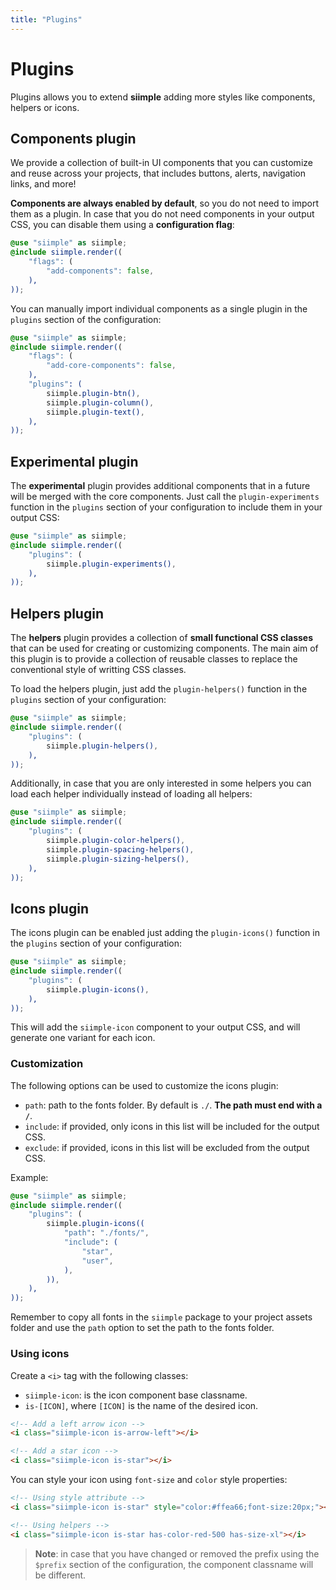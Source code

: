 ```yaml
---
title: "Plugins"
---
```


# Plugins

Plugins allows you to extend **siimple** adding more styles like components, helpers or icons. 


## Components plugin

We provide a collection of built-in UI components that you can customize and reuse across your projects, that includes buttons, alerts, navigation links, and more!

**Components are always enabled by default**, so you do not need to import them as a plugin. In case that you do not need components in your output CSS, you can disable them using a **configuration flag**:

```scss
@use "siimple" as siimple;
@include siimple.render((
    "flags": (
        "add-components": false,
    ),
));
```

You can manually import individual components as a single plugin in the `plugins` section of the configuration:

```scss
@use "siimple" as siimple;
@include siimple.render((
    "flags": (
        "add-core-components": false,
    ),
    "plugins": (
        siimple.plugin-btn(),
        siimple.plugin-column(),
        siimple.plugin-text(),
    ),
));
```

## Experimental plugin

The **experimental** plugin provides additional components that in a future will be merged with the core components. Just call the `plugin-experiments` function in the `plugins` section of your configuration to include them in your output CSS:

```scss
@use "siimple" as siimple;
@include siimple.render((
    "plugins": (
        siimple.plugin-experiments(),
    ),
));
```

## Helpers plugin

The **helpers** plugin provides a collection of **small functional CSS classes** that can be used for creating or customizing components. The main aim of this plugin is to provide a collection of reusable classes to replace the conventional style of writting CSS classes.

To load the helpers plugin, just add the `plugin-helpers()` function in the `plugins` section of your configuration:

```scss
@use "siimple" as siimple;
@include siimple.render((
    "plugins": (
        siimple.plugin-helpers(),
    ),
));
```

Additionally, in case that you are only interested in some helpers you can load each helper individually instead of loading all helpers:

```scss
@use "siimple" as siimple;
@include siimple.render((
    "plugins": (
        siimple.plugin-color-helpers(),
        siimple.plugin-spacing-helpers(),
        siimple.plugin-sizing-helpers(),
    ),
));
```


## Icons plugin

The icons plugin can be enabled just adding the `plugin-icons()` function in the `plugins` section of your configuration:

```scss
@use "siimple" as siimple;
@include siimple.render((
    "plugins": (
        siimple.plugin-icons(),
    ),
));
```

This will add the `siimple-icon` component to your output CSS, and will generate one variant for each icon.

### Customization

The following options can be used to customize the icons plugin:

- `path`: path to the fonts folder. By default is `./`. **The path must end with a `/`**.
- `include`: if provided, only icons in this list will be included for the output CSS.
- `exclude`: if provided, icons in this list will be excluded from the output CSS.

Example: 

```scss
@use "siimple" as siimple;
@include siimple.render((
    "plugins": (
        siimple.plugin-icons((
            "path": "./fonts/",
            "include": (
                "star",
                "user",
            ),
        )),
    ),
));
```

Remember to copy all fonts in the `siimple` package to your project assets folder and use the `path` option to set the path to the fonts folder.


### Using icons

Create a `<i>` tag with the following classes: 

- `siimple-icon`: is the icon component base classname. 
- `is-[ICON]`, where `[ICON]` is the name of the desired icon.

```html 
<!-- Add a left arrow icon -->
<i class="siimple-icon is-arrow-left"></i>

<!-- Add a star icon -->
<i class="siimple-icon is-star"></i>
```

You can style your icon using `font-size` and `color` style properties:

```html 
<!-- Using style attribute -->
<i class="siimple-icon is-star" style="color:#ffea66;font-size:20px;"></i>

<!-- Using helpers -->
<i class="siimple-icon is-star has-color-red-500 has-size-xl"></i>
```

> **Note**: in case that you have changed or removed the prefix using the `$prefix` section of the configuration, the component classname will be different.

